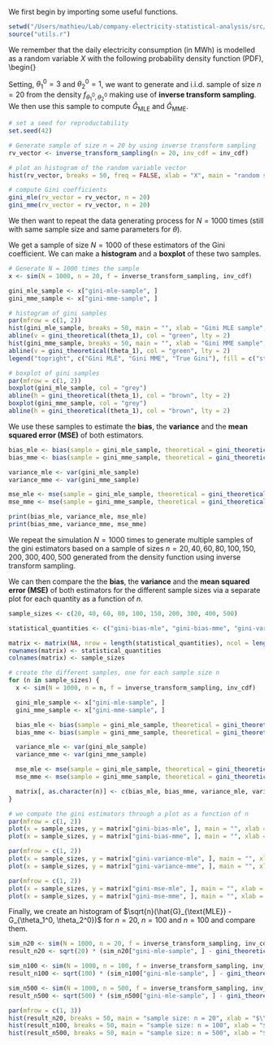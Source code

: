 We first begin by importing some useful functions.
```r
setwd("/Users/mathieu/Lab/company-electricity-statistical-analysis/src/")
source("utils.r")
```

We remember that the daily electricity consumption (in MWh) is modelled as a random variable $X$ with the following probability density function (PDF), 
\begin{\begin{equation}
  f_{\theta_1, \theta_2}(x) = 
  \begin{cases}
    \frac{\theta_1 \theta_2^{\theta_1}}{x^{\theta_1 + 1}}, &\quad x \geq \theta_2 \\
    0,                                                     &\quad \text{otherwise}
  \end{cases}
(\#eq:PDF)
\end{equation}}

Setting, $\theta_1^0 = 3$ and $\theta_2^0 = 1$, we want to generate and i.i.d. sample of size $n=20$ from the density $f_{\theta_1^0, \theta_2^0}$ making use of **inverse transform sampling**. 
We then use this sample to compute $\hat{G}_{\text{MLE}}$ and $\hat{G}_{\text{MME}}$.

```r
# set a seed for reproductability
set.seed(42)

# Generate sample of size n = 20 by using inverse transform sampling
rv_vector <- inverse_transform_sampling(n = 20, inv_cdf = inv_cdf)

# plot an histogram of the random variable vector
hist(rv_vector, breaks = 50, freq = FALSE, xlab = "X", main = "random sample")

# compute Gini coefficients
gini_mle(rv_vector = rv_vector, n = 20)
gini_mme(rv_vector = rv_vector, n = 20)
```

We then want to repeat the data generating process for $N = 1000$ times (still with same sample size and same parameters for $\theta$).

We get a sample of size $N = 1000$ of these estimators of the Gini coefficient.
We can make a **histogram** and a **boxplot** of these two samples.
```r
# Generate N = 1000 times the sample
x <- sim(N = 1000, n = 20, f = inverse_transform_sampling, inv_cdf)

gini_mle_sample <- x["gini-mle-sample", ]
gini_mme_sample <- x["gini-mme-sample", ]

# histogram of gini samples
par(mfrow = c(1, 2))
hist(gini_mle_sample, breaks = 50, main = "", xlab = "Gini MLE sample", col = "steelblue")
abline(v = gini_theoretical(theta_1), col = "green", lty = 2)
hist(gini_mme_sample, breaks = 50, main = "", xlab = "Gini MME sample", col = "red")
abline(v = gini_theoretical(theta_1), col = "green", lty = 2)
legend("topright", c("Gini MLE", "Gini MME", "True Gini"), fill = c("steelblue", "red", "green"))

# boxplot of gini samples
par(mfrow = c(1, 2))
boxplot(gini_mle_sample, col = "grey")
abline(h = gini_theoretical(theta_1), col = "brown", lty = 2)
boxplot(gini_mme_sample, col = "grey")
abline(h = gini_theoretical(theta_1), col = "brown", lty = 2)
```

We use these samples to estimate the **bias**, the **variance** and the **mean squared error (MSE)** of both estimators.
```r
bias_mle <- bias(sample = gini_mle_sample, theoretical = gini_theoretical(theta_1))
bias_mme <- bias(sample = gini_mme_sample, theoretical = gini_theoretical(theta_1))

variance_mle <- var(gini_mle_sample)
variance_mme <- var(gini_mme_sample)

mse_mle <- mse(sample = gini_mle_sample, theoretical = gini_theoretical(theta_1))
mse_mme <- mse(sample = gini_mme_sample, theoretical = gini_theoretical(theta_1))

print(bias_mle, variance_mle, mse_mle)
print(bias_mme, variance_mme, mse_mme)
```

We repeat the simulation $N = 1000$ times to generate multiple samples of the gini estimators based on a sample of sizes $n = 20, 40, 60, 80, 100, 150, 200, 300, 400, 500$ generated from the density function using inverse transform sampling.

We can then compare the the **bias**, the **variance** and the **mean squared error (MSE)** of both estimators for the different sample sizes via a separate plot for each quantity as a function of $n$.
```r
sample_sizes <- c(20, 40, 60, 80, 100, 150, 200, 300, 400, 500) 

statistical_quantities <- c("gini-bias-mle", "gini-bias-mme", "gini-variance-mle", "gini-variance-mme", "gini-mse-mle", "gini-mse-mme")

matrix <- matrix(NA, nrow = length(statistical_quantities), ncol = length(sample_sizes))
rownames(matrix) <- statistical_quantities
colnames(matrix) <- sample_sizes

# create the different samples, one for each sample size n
for (n in sample_sizes) {
  x <- sim(N = 1000, n = n, f = inverse_transform_sampling, inv_cdf)

  gini_mle_sample <- x["gini-mle-sample", ]
  gini_mme_sample <- x["gini-mme-sample", ]

  bias_mle <- bias(sample = gini_mle_sample, theoretical = gini_theoretical(theta_1))
  bias_mme <- bias(sample = gini_mme_sample, theoretical = gini_theoretical(theta_1))

  variance_mle <- var(gini_mle_sample)
  variance_mme <- var(gini_mme_sample)

  mse_mle <- mse(sample = gini_mle_sample, theoretical = gini_theoretical(theta_1))
  mse_mme <- mse(sample = gini_mme_sample, theoretical = gini_theoretical(theta_1))

  matrix[, as.character(n)] <- c(bias_mle, bias_mme, variance_mle, variance_mme, mse_mle, mse_mme)
}

# we compate the gini estimators through a plot as a function of n
par(mfrow = c(1, 2))
plot(x = sample_sizes, y = matrix["gini-bias-mle", ], main = "", xlab = "n", ylab = "Gini MLE biases", col = "darkorange")
plot(x = sample_sizes, y = matrix["gini-bias-mme", ], main = "", xlab = "n", ylab = "Gini MME biases", col = "blueviolet")

par(mfrow = c(1, 2))
plot(x = sample_sizes, y = matrix["gini-variance-mle", ], main = "", xlab = "n", ylab = "Gini MLE variances", col = "darkorange")
plot(x = sample_sizes, y = matrix["gini-variance-mme", ], main = "", xlab = "n", ylab = "Gini MME variances", col = "blueviolet")

par(mfrow = c(1, 2))
plot(x = sample_sizes, y = matrix["gini-mse-mle", ], main = "", xlab = "n", ylab = "Gini MLE Mean Squared Error", col = "darkorange")
plot(x = sample_sizes, y = matrix["gini-mse-mme", ], main = "", xlab = "n", ylab = "Gini MME Mean Squared Error", col = "blueviolet")
```

Finally, we create an histogram of $\sqrt{n}(\hat{G}_{\text{MLE}} - G_{\theta_1^0, \theta_2^0})$ for $n = 20$, $n = 100$ and $n = 100$ and compare them.
```r
sim_n20 <- sim(N = 1000, n = 20, f = inverse_transform_sampling, inv_cdf)
result_n20 <- sqrt(20) * (sim_n20["gini-mle-sample", ] - gini_theoretical(theta_1))

sim_n100 <- sim(N = 1000, n = 100, f = inverse_transform_sampling, inv_cdf)
result_n100 <- sqrt(100) * (sim_n100["gini-mle-sample", ] - gini_theoretical(theta_1))

sim_n500 <- sim(N = 1000, n = 500, f = inverse_transform_sampling, inv_cdf)
result_n500 <- sqrt(500) * (sim_n500["gini-mle-sample", ] - gini_theoretical(theta_1))

par(mfrow = c(1, 3))
hist(result_n20, breaks = 50, main = "sample size: n = 20", xlab = "$\\sqrt{n}(\\hat{G}_{\\text{MLE}} - G_{\\theta_1^0, \\theta_2^0} )$", col = "coral")
hist(result_n100, breaks = 50, main = "sample size: n = 100", xlab = "$\\{n}(\\hat{G}_{\\text{MLE}} - G_{\\theta_1^0, \\theta_2^0} )$", col = "aquamarine3")
hist(result_n500, breaks = 50, main = "sample size: n = 500", xlab = "$\\sqrt{n}(\\hat{G}_{\\text{MLE}} - G_{\\theta_1^0, \\theta_2^0} )$", col = "steelblue")
```